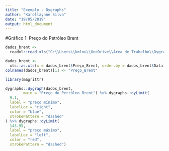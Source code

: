 ---
title: "Exemplo - Dygraphs"
author: "Karollaynne Silva"
date: "19/05/2019"
output: html_document
---



#Gráfico 1: Preço do Petróleo Brent


```{r preço,echo=FALSE,error=FALSE,warning=FALSE,eval=TRUE}

dados_brent <-
  readxl::read_xls("C:\\Users\\kmlou\\OneDrive\\Área de Trabalho\\Dygraphs_IV_SER_UFF-master\\Input\\Brent.xls")

dados_brent <-
  xts::as.xts(x = dados_brent$Preço_Brent, order.by = dados_brent$Data)
colnames(dados_brent)[1] <- "Preço_Brent"

library(magrittr)

dygraphs::dygraph(dados_brent,
        main = "Preço do Petróleo Brent") %>% dygraphs::dyLimit(
  9.1,
  label = "preço mínimo",
  labelLoc = "right",
  color = "blue",
  strokePattern = "dashed"
) %>% dygraphs::dyLimit(
  143.95,
  label = "preço máximo",
  labelLoc = "left",
  color = "red",
  strokePattern = "dashed")
```
